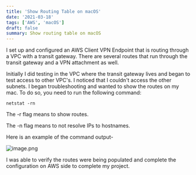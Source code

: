 ```yaml
---
title: 'Show Routing Table on macOS'
date: '2021-03-18'
tags: ['AWS', 'macOS']
draft: false
summary: Show routing table on macOS
---
```

I set up and configured an AWS Client VPN Endpoint that is routing through a VPC with a transit gateway. There are several routes that run through the transit gateway and a VPN attachment as well. 

Initially I did testing in the VPC where the transit gateway lives and began to test access to other VPC's. I noticed that I couldn't access the other subnets. I began troubleshooting and wanted to show the routes on my mac. To do so, you need to run the following command:


```
netstat -rn
``` 
The -r flag means to show routes.

The -n flag means to not resolve IPs to hostnames.

Here is an example of the command output-


![image.png](https://cdn.hashnode.com/res/hashnode/image/upload/v1615830588919/1IHBOcAD9.png)

I was able to verify the routes were being populated and complete the configuration on AWS side to complete my project. 